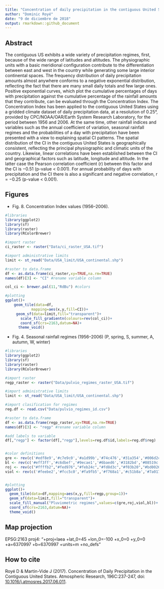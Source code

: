 ```yaml
---
title: "Concentration of daily precipitation in the contiguous United States 1956–2006"
author: "Dominic Royé"
date: "9 de diciembre de 2018"
output: rmarkdown::github_document
---
```


## Abstract

The contiguous US exhibits a wide variety of precipitation regimes, first, because of the wide range of latitudes and altitudes. The physiographic units with a basic meridional configuration contribute to the differentiation between east and west in the country while generating some large interior continental spaces. The frequency distribution of daily precipitation amounts almost anywhere conforms to a negative exponential distribution, reflecting the fact that there are many small daily totals and few large ones. Positive exponential curves, which plot the cumulative percentages of days with precipitation against the cumulative percentage of the rainfall amounts that they contribute, can be evaluated through the Concentration Index. The Concentration Index has been applied to the contiguous United States using a gridded climate dataset of daily precipitation data, at a resolution of 0.25°, provided by CPC/NOAA/OAR/Earth System Research Laboratory, for the period between 1956 and 2006. At the same time, other rainfall indices and variables such as the annual coefficient of variation, seasonal rainfall regimes and the probabilities of a day with precipitation have been presented with a view to explaining spatial CI patterns. The spatial distribution of the CI in the contiguous United States is geographically consistent, reflecting the principal physiographic and climatic units of the country. Likewise, linear correlations have been established between the CI and geographical factors such as latitude, longitude and altitude. In the latter case the Pearson correlation coefficient (r) between this factor and the CI is −0.51 (p-value < 0.001). For annual probability of days with precipitation and the CI there is also a significant and negative correlation, r = −0.25 (p-value < 0.001).

## Figures

- Fig. 8. Concentration Index values (1956–2006).


```r
#libraries
library(ggplot2)
library(sf)
library(raster)
library(RColorBrewer)

#import raster
ci_raster <- raster("Data/ci_raster_USA.tif")

#import administrative limits
limit <- st_read("Data/USA_limit/USA_continental.shp")

#raster to data.frame
df <- as.data.frame(ci_raster,xy=TRUE,na.rm=TRUE)
names(df)[3] <- "CI" #rename variable column

col_ci <- brewer.pal(11,"RdBu") #colors

#plotting
ggplot()+
    geom_tile(data=df,
            mapping=aes(x,y,fill=CI))+
     geom_sf(data=limit,fill="transparent")+
       scale_fill_gradientn(colours=rev(col_ci))+
       coord_sf(crs=2163,datum=NA)+
      theme_void()
```



- Fig. 4. Seasonal rainfall regimes (1956–2006) (P, spring, S, summer, A, autumn, W, winter)


```r
#libraries
library(ggplot2)
library(sf)
library(raster)
library(RColorBrewer)

#import raster
regp_raster <- raster("Data/pulvio_regimes_raster_USA.tif")

#import administrative limits
limit <- st_read("Data/USA_limit/USA_continental.shp")

#import clasification for regimes
reg.df <- read.csv("Data/pulvio_regimes_id.csv")

#raster to data.frame
df <- as.data.frame(regp_raster,xy=TRUE,na.rm=TRUE)
names(df)[3] <- "regp" #rename variable column

#add labels to variable
df[,"regp"] <- factor(df[,"regp"],levels=reg.df$id,labels=reg.df$reg)


#color definitions
gre <- rev(c('#edf8e9','#c7e9c0','#a1d99b','#74c476','#31a354','#006d2c'))
bl <- rev(c('#eff3ff','#c6dbef','#9ecae1','#6baed6','#3182bd','#08519c'))
roj <- rev(c("#ffffb2","#fed976","#feb24c","#fd8d3c","#f03b20","#bd0026"))
viol <- rev(c('#feebe2','#fcc5c0','#fa9fb5','#f768a1','#c51b8a','#7a0177'))


#plotting
ggplot()+
  geom_tile(data=df,mapping=aes(x,y,fill=regp,group=1))+
  geom_sf(data=limit,fill="transparent")+
  scale_fill_manual("Pluviometric regimes",values=c(gre,roj,viol,bl))+
  coord_sf(crs=2163,datum=NA)+
  theme_void()

```

## Map projection

EPSG:2163
proj4: "+proj=laea +lat_0=45 +lon_0=-100 +x_0=0 +y_0=0 +a=6370997 +b=6370997 +units=m +no_defs"

## How to cite

Royé D & Martin-Vide J (2017). Concentration of Daily Precipitation in the Contiguous United States. Atmospheric Research, 196C:237-247, doi: [10.1016/j.atmosres.2017.06.011](https://doi.org/10.1016/j.atmosres.2017.06.011).
